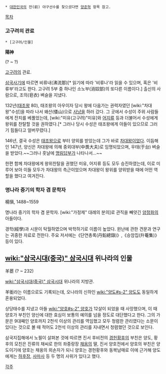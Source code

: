  * [[대한민국]]의 전(前) 야구선수를 찾으셨다면 [[양준혁]] 항목 참고.

[[목차]]

=== 고구려의 관료 ===
 * [고구려/인물]

'''陽神'''

(? ~ ?)

[[고구려]]의 관료.

[[삼국사기]]에 따르면 비류내(沸流那)[* 읽기에 따라 '비류나'라 읽을 수 있으며, 혹은 '비류부'라고도 한다. 고구려 5부 중 하나인 소노부(消奴部)의 또다른 이름이다.] 출신의 사람으로, 조의(皂衣) 벼슬을 지냈다.

132년([[태조왕]] 80), 태조왕의 아우이자 당시 왕에 다음가는 권력자였던 [wiki:"차대왕"수성]을 따라 나서 왜산(倭山)으로 [[사냥]]을 하러 갔다. 그 곳에서 수성이 주위 사람들에게 잔치를 베풀었는데, [wiki:"미유(고구려)"미유]와 [[어지류]] 등과 더불어서 수성에게 왕위를 찬탈할 것을 권하였다.[* 그러나 당시 수성은 태조왕에게 아들이 있으므로 그러기 힘들다고 얼버무렸다.]

146년, 결국 수성은 [[태조왕]]으로 부터 양외를 받았는데 그가 바로 [[차대왕]]이었다. 이듬해인 147년, 양신은 차대왕에 의해 중외대부(中畏大夫)로 임명되았으며, 우태(于台) 벼슬을 받았다.~~그러나 훗날에 [[명림답부]]가 나타나서...~~

한편 함께 차대왕에게 왕위찬탈을 권했던 미유, 어지류 등도 모두 승진하였는데, 이로 미루어 보아 이들 모두가 차대왕의 측근이었으며 차대왕이 왕위를 양위받을 때에 어떤 역할을 했다고 여겨진다.

=== 명나라 중기의 학자 겸 문학자 ===
楊愼, 1488~1559

명나라 중기의 학자 겸 문학자. [wiki:"가정제" 대례의 분의]로 관직을 빼앗긴 [[양정화]]의 아들이다.

경학(經學)과 시문이 탁월하였으며 박학하기로 이름이 높았다. 윈난에 관한 견문과 연구는 귀중한 자료로 전한다. 주요 저서에는《단연총록(丹鉛總錄)》,《승암집(升菴集)》 등이 있다.

== [[wiki:"삼국시대(중국)" 삼국시대]] 위나라의 인물 ==
羊茞
(? ~ 232)

[[wiki:"삼국시대(중국)" 삼국시대]] 위나라의 지방관.

羊衜라는 이름으로도 기록되는데, 오나라의 신하인 [[wiki:"양도#s-2" 양도]]도 동일하게 혼용되었다.

상당태수를 지냈고 아들 [[wiki:"양호#s-2" 양호]]가 12살이 되었을 때 사망했으며, 이 때 양호가 부친인 양신에 대한 효심이 보통의 예의를 넘을 정도로 대단했다고 한다. 그의 가문은 9대째인 양호까지 2천석 이상의 관리를 역임했고 모두 청렴한 관리였다는 소문이 있다는 것으로 볼 때 적어도 2천석 이상의 관리를 지내면서 청렴했던 것으로 보인다.

삼국지집해에서 노필이 살펴본 것에 따르면 진서 후비전의 [[경헌황후]]의 부친은 양도, 황후의 모친은 진류의 채씨로 한의 좌중랑장 [[채옹]]의 딸, 진서 양호전에서 양호의 부친은 양도이기에 양호는 채옹의 외손자가 되니 양호는 경헌황후와 동복남매로 이에 근거해 양도에게는 [[하후장]], [[사마사]] 등 두 명의 사위가 있다고 했다.

[[각주]]

